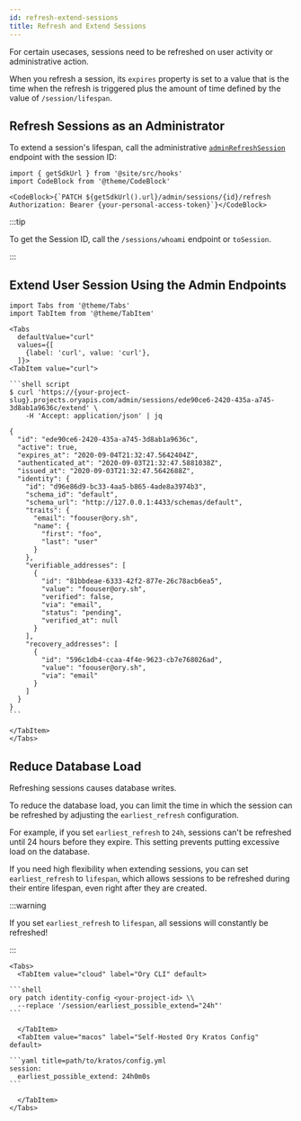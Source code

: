 ```yaml
---
id: refresh-extend-sessions
title: Refresh and Extend Sessions
---
```


For certain usecases, sessions need to be refreshed on user activity or
administrative action.

When you refresh a session, its `expires` property is set to a value that is the
time when the refresh is triggered plus the amount of time defined by the value
of `/session/lifespan`.

## Refresh Sessions as an Administrator

To extend a session's lifespan, call the administrative
[`adminRefreshSession`](../../reference/api.mdx#operation/adminRefreshSession)
endpoint with the session ID:

```mdx-code-block
import { getSdkUrl } from '@site/src/hooks'
import CodeBlock from '@theme/CodeBlock'

<CodeBlock>{`PATCH ${getSdkUrl().url}/admin/sessions/{id}/refresh
Authorization: Bearer {your-personal-access-token}`}</CodeBlock>
```

:::tip

To get the Session ID, call the `/sessions/whoami` endpoint or `toSession`.

:::

## Extend User Session Using the Admin Endpoints

````mdx-code-block
import Tabs from '@theme/Tabs'
import TabItem from '@theme/TabItem'

<Tabs
  defaultValue="curl"
  values={[
    {label: 'curl', value: 'curl'},
  ]}>
<TabItem value="curl">

```shell script
$ curl 'https://{your-project-slug}.projects.oryapis.com/admin/sessions/ede90ce6-2420-435a-a745-3d8ab1a9636c/extend' \
    -H 'Accept: application/json' | jq

{
  "id": "ede90ce6-2420-435a-a745-3d8ab1a9636c",
  "active": true,
  "expires_at": "2020-09-04T21:32:47.5642404Z",
  "authenticated_at": "2020-09-03T21:32:47.5881038Z",
  "issued_at": "2020-09-03T21:32:47.5642688Z",
  "identity": {
    "id": "d96e86d9-bc33-4aa5-b865-4ade8a3974b3",
    "schema_id": "default",
    "schema_url": "http://127.0.0.1:4433/schemas/default",
    "traits": {
      "email": "foouser@ory.sh",
      "name": {
        "first": "foo",
        "last": "user"
      }
    },
    "verifiable_addresses": [
      {
        "id": "81bbdeae-6333-42f2-877e-26c78acb6ea5",
        "value": "foouser@ory.sh",
        "verified": false,
        "via": "email",
        "status": "pending",
        "verified_at": null
      }
    ],
    "recovery_addresses": [
      {
        "id": "596c1db4-ccaa-4f4e-9623-cb7e768026ad",
        "value": "foouser@ory.sh",
        "via": "email"
      }
    ]
  }
}
```

</TabItem>
</Tabs>
````

## Reduce Database Load

Refreshing sessions causes database writes.

To reduce the database load, you can limit the time in which the session can be
refreshed by adjusting the `earliest_refresh` configuration.

For example, if you set `earliest_refresh` to `24h`, sessions can't be refreshed
until 24 hours before they expire. This setting prevents putting excessive load
on the database.

If you need high flexibility when extending sessions, you can set
`earliest_refresh` to `lifespan`, which allows sessions to be refreshed during
their entire lifespan, even right after they are created.

:::warning

If you set `earliest_refresh` to `lifespan`, all sessions will constantly be
refreshed!

:::

````mdx-code-block
<Tabs>
  <TabItem value="cloud" label="Ory CLI" default>

```shell
ory patch identity-config <your-project-id> \\
  --replace '/session/earliest_possible_extend="24h"'
```

  </TabItem>
  <TabItem value="macos" label="Self-Hosted Ory Kratos Config" default>

```yaml title=path/to/kratos/config.yml
session:
  earliest_possible_extend: 24h0m0s
```

  </TabItem>
</Tabs>
````
